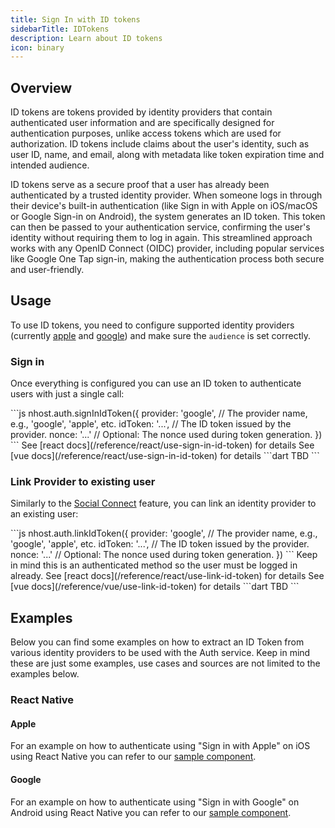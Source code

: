 ```yaml
---
title: Sign In with ID tokens
sidebarTitle: IDTokens
description: Learn about ID tokens
icon: binary
---
```


## Overview

ID tokens are tokens provided by identity providers that contain authenticated user information and are specifically designed for authentication purposes, unlike access tokens which are used for authorization. ID tokens include claims about the user's identity, such as user ID, name, and email, along with metadata like token expiration time and intended audience.

ID tokens serve as a secure proof that a user has already been authenticated by a trusted identity provider. When someone logs in through their device's built-in authentication (like Sign in with Apple on iOS/macOS or Google Sign-in on Android), the system generates an ID token. This token can then be passed to your authentication service, confirming the user's identity without requiring them to log in again. This streamlined approach works with any OpenID Connect (OIDC) provider, including popular services like Google One Tap sign-in, making the authentication process both secure and user-friendly.

## Usage

To use ID tokens, you need to configure supported identity providers (currently [apple](/guides/auth/social/sign-in-apple) and [google](/guides/auth/social/sign-in-google)) and make sure the `audience` is set correctly.


### Sign in

Once everything is configured you can use an ID token to authenticate users with just a single call:


<Tabs>
  <Tab title="javascript">
  ```js
  nhost.auth.signInIdToken({
    provider: 'google', // The provider name, e.g., 'google', 'apple', etc.
    idToken: '...', // The ID token issued by the provider.
    nonce: '...' // Optional: The nonce used during token generation.
  })
  ```

  </Tab>

  <Tab title="react">
  See [react docs](/reference/react/use-sign-in-id-token) for details
  </Tab>

  <Tab title="vue">
  See [vue docs](/reference/react/use-sign-in-id-token) for details
  </Tab>

  <Tab title="dart">
  ```dart
  TBD
  ```

  </Tab>
</Tabs>

### Link Provider to existing user

Similarly to the [Social Connect](/guides/auth/social-connect) feature, you can link an identity provider to an existing user:

<Tabs>
  <Tab title="javascript">
  ```js
  nhost.auth.linkIdToken({
    provider: 'google', // The provider name, e.g., 'google', 'apple', etc.
    idToken: '...', // The ID token issued by the provider.
    nonce: '...' // Optional: The nonce used during token generation.
  })
  ```

  <Note>
  Keep in mind this is an authenticated method so the user must be logged in already.
  </Note>

  </Tab>

  <Tab title="react">
  See [react docs](/reference/react/use-link-id-token) for details
  </Tab>

  <Tab title="vue">
  See [vue docs](/reference/vue/use-link-id-token) for details
  </Tab>

  <Tab title="dart">
  ```dart
  TBD
  ```

  </Tab>
</Tabs>

## Examples

Below you can find some examples on how to extract an ID Token from various identity providers to be used with the Auth service. Keep in mind these are just some examples, use cases and sources are not limited to the examples below.

### React Native

#### Apple

For an example on how to authenticate using "Sign in with Apple" on iOS using React Native you can refer to our [sample component](https://github.com/nhost/nhost/blob/main/examples/react_native/src/components/SignInWithAppleButton.tsx).

#### Google

For an example on how to authenticate using "Sign in with Google" on Android using React Native you can refer to our [sample component](https://github.com/nhost/nhost/blob/main/examples/react_native/src/components/SignInWithGoogleButton.tsx).
